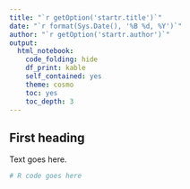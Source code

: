 ```yaml
---
title: "`r getOption('startr.title')`"
date: "`r format(Sys.Date(), '%B %d, %Y')`"
author: "`r getOption('startr.author')`"
output:
  html_notebook:
    code_folding: hide
    df_print: kable
    self_contained: yes
    theme: cosmo
    toc: yes
    toc_depth: 3
---
```


## First heading

Text goes here.

```r
# R code goes here
```
